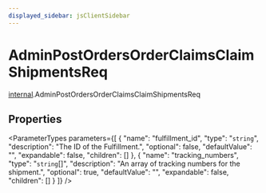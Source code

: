 ```yaml
---
displayed_sidebar: jsClientSidebar
---
```



# AdminPostOrdersOrderClaimsClaimShipmentsReq

[internal](../../modules/internal.mdx).AdminPostOrdersOrderClaimsClaimShipmentsReq

## Properties

<ParameterTypes parameters={[
  {
    "name": "fulfillment_id",
    "type": "`string`",
    "description": "The ID of the Fulfillment.",
    "optional": false,
    "defaultValue": "",
    "expandable": false,
    "children": []
  },
  {
    "name": "tracking_numbers",
    "type": "`string`[]",
    "description": "An array of tracking numbers for the shipment.",
    "optional": true,
    "defaultValue": "",
    "expandable": false,
    "children": []
  }
]} />
